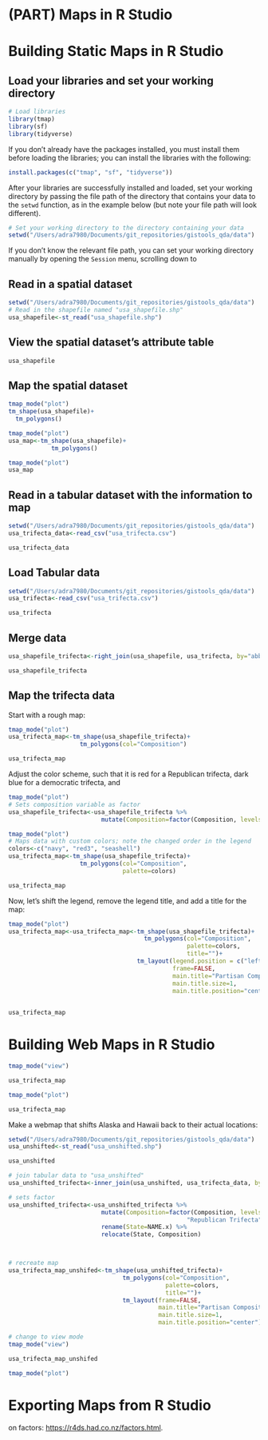 # (PART) Maps in R Studio {-}

# Building Static Maps in R Studio

## Load your libraries and set your working directory

```r
# Load libraries
library(tmap)
library(sf)
library(tidyverse)
```

If you don't already have the packages installed, you must install them before loading the libraries; you can install the libraries with the following:

```r
install.packages(c("tmap", "sf", "tidyverse"))
```

After your libraries are successfully installed and loaded, set your working directory by passing the file path of the directory that contains your data to the ```setwd``` function, as in the example below (but note your file path will look different). 

```r
# Set your working directory to the directory containing your data
setwd("/Users/adra7980/Documents/git_repositories/gistools_qda/data")
```

If you don't know the relevant file path, you can set your working directory manually by opening the ```Session``` menu, scrolling down to 

## Read in a spatial dataset

```r
setwd("/Users/adra7980/Documents/git_repositories/gistools_qda/data")
# Read in the shapefile named "usa_shapefile.shp"
usa_shapefile<-st_read("usa_shapefile.shp")
```

## View the spatial dataset's attribute table

```r
usa_shapefile
```

## Map the spatial dataset 

```r
tmap_mode("plot")
tm_shape(usa_shapefile)+
  tm_polygons()
```

```r
tmap_mode("plot")
usa_map<-tm_shape(usa_shapefile)+
            tm_polygons()
```


```r
tmap_mode("plot")
usa_map
```

## Read in a tabular dataset with the information to map

```r
setwd("/Users/adra7980/Documents/git_repositories/gistools_qda/data")
usa_trifecta_data<-read_csv("usa_trifecta.csv")
```

```r
usa_trifecta_data
```

## Load Tabular data

```r
setwd("/Users/adra7980/Documents/git_repositories/gistools_qda/data")
usa_trifecta<-read_csv("usa_trifecta.csv")
```

```r
usa_trifecta
```

## Merge data

```r
usa_shapefile_trifecta<-right_join(usa_shapefile, usa_trifecta, by="abbrev" )
```

```r
usa_shapefile_trifecta
```

## Map the trifecta data

Start with a rough map:

```r
tmap_mode("plot")
usa_trifecta_map<-tm_shape(usa_shapefile_trifecta)+
                    tm_polygons(col="Composition")

usa_trifecta_map
```

Adjust the color scheme, such that it is red for a Republican trifecta, dark blue for a democratic trifecta, and 

```r
tmap_mode("plot")
# Sets composition variable as factor
usa_shapefile_trifecta<-usa_shapefile_trifecta %>% 
                          mutate(Composition=factor(Composition, levels=c("Democratic Trifecta", "Republican Trifecta", "Divided Government")))
```

```r
tmap_mode("plot")
# Maps data with custom colors; note the changed order in the legend
colors<-c("navy", "red3", "seashell")
usa_trifecta_map<-tm_shape(usa_shapefile_trifecta)+
                    tm_polygons(col="Composition", 
                                palette=colors)

usa_trifecta_map
```

Now, let's shift the legend, remove the legend title, and add a title for the map:

```r
tmap_mode("plot")
usa_trifecta_map<-usa_trifecta_map<-tm_shape(usa_shapefile_trifecta)+
                                      tm_polygons(col="Composition", 
                                                  palette=colors,
                                                  title="")+
                                    tm_layout(legend.position = c("left", "center"),
                                              frame=FALSE,
                                              main.title="Partisan Composition of State Governments, 2022",
                                              main.title.size=1,
                                              main.title.position="center")
                    

usa_trifecta_map
```


# Building Web Maps in R Studio


```r
tmap_mode("view")
```

```r
usa_trifecta_map
```


```r
tmap_mode("plot")
```

```r
usa_trifecta_map
```

Make a webmap that shifts Alaska and Hawaii back to their actual locations:

```r
setwd("/Users/adra7980/Documents/git_repositories/gistools_qda/data")
usa_unshifted<-st_read("usa_unshifted.shp")
```

```r
usa_unshifted
```


```r
# join tabular data to "usa_unshifted"
usa_unshifted_trifecta<-inner_join(usa_unshifted, usa_trifecta_data, by="abbrev")

# sets factor
usa_unshifted_trifecta<-usa_unshifted_trifecta %>% 
                          mutate(Composition=factor(Composition, levels=c("Democratic Trifecta", 
                                                  "Republican Trifecta", "Divided Government"))) %>% 
                          rename(State=NAME.x) %>% 
                          relocate(State, Composition)



# recreate map
usa_trifecta_map_unshifed<-tm_shape(usa_unshifted_trifecta)+
                                tm_polygons(col="Composition", 
                                            palette=colors,
                                            title="")+
                                tm_layout(frame=FALSE,
                                          main.title="Partisan Composition of State Governments, 2022",
                                          main.title.size=1,
                                          main.title.position="center")

# change to view mode
tmap_mode("view")

usa_trifecta_map_unshifed
```

```r
tmap_mode("plot")
```


# Exporting Maps from R Studio



on factors: [https://r4ds.had.co.nz/factors.html](https://r4ds.had.co.nz/factors.html). 



















